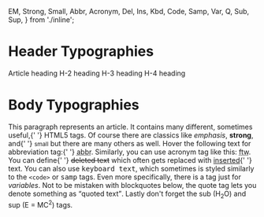   EM,
  Strong,
  Small,
  Abbr,
  Acronym,
  Del,
  Ins,
  Kbd,
  Code,
  Samp,
  Var,
  Q,
  Sub,
  Sup,
} from './inline';

<Meta title="@ui/Typography" />

# Header Typographies

<Canvas>
  <Story name="Header Typographies">
    <Heading level={3} variant="article">
      Article heading
    </Heading>
    <Heading level={3} variant="h-2">
      H-2 heading
    </Heading>
    <Heading level={3} variant="h-3">
      H-3 heading
    </Heading>
    <Heading level={3} variant="h-4">
      H-4 heading
    </Heading>
  </Story>
</Canvas>

# Body Typographies

<Canvas>
  <Story name="Body Typographies">
    <Body>
      This paragraph represents an article. It contains many different,
      sometimes useful,{' '}
      <Link href="https://www.w3schools.com/tags/">HTML5 tags</Link>. Of course
      there are classics like <EM>emphasis</EM>, <Strong>strong</Strong>, and{' '}
      <Small>small</Small> but there are many others as well. Hover the
      following text for abbreviation tag:{' '}
      <Abbr title="abbreviation">abbr</Abbr>. Similarly, you can use acronym tag
      like this: <Acronym title="For The Win">ftw</Acronym>. You can define{' '}
      <Del>deleted text</Del> which often gets replaced with <Ins>inserted</Ins>{' '}
      text.
    </Body>
    <Body>
      You can also use <Kbd>keyboard text</Kbd>, which sometimes is styled
      similarly to the <Code>&lt;code&gt;</Code> or <Samp>samp</Samp> tags. Even
      more specifically, there is a tag just for <Var>variables</Var>. Not to be
      mistaken with blockquotes below, the quote tag lets you denote something
      as <Q>quoted text</Q>. Lastly don't forget the sub (H<Sub>2</Sub>O) and
      sup (E = MC<Sup>2</Sup>) tags.
    </Body>
  </Story>
</Canvas>
